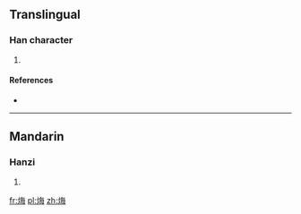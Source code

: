 ==Translingual==

===Han character===
{{Han char|rn=86|rad=火|as=07|sn=11|four=9885<sub>7</sub>|canj=火人田卜 (FOWY)}}

# {{defn|Han|sort=火07}}

====References====
* {{Han ref|kx=0671.200|dkj=19048|dj=1080.150|hdz=32204.180|uh=70F8|ud=28920|bh=D657|bd=54871}}

----

==Mandarin==

===Hanzi===
{{cmn-hanzi|pin=[[hǎi]] ([[hai3]])|wg=hai<sup>3</sup>}}

# {{defn|lang=cmn|sort=火07}}

[[fr:烸]]
[[pl:烸]]
[[zh:烸]]